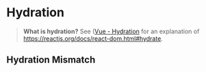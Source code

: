 
# Hydration

> **What is hydration?** See ([Vue - Hydration](https://ssr.vuejs.org/guide/hydration.html) for an explanation of
> https://reactjs.org/docs/react-dom.html#hydrate.

## Hydration Mismatch
